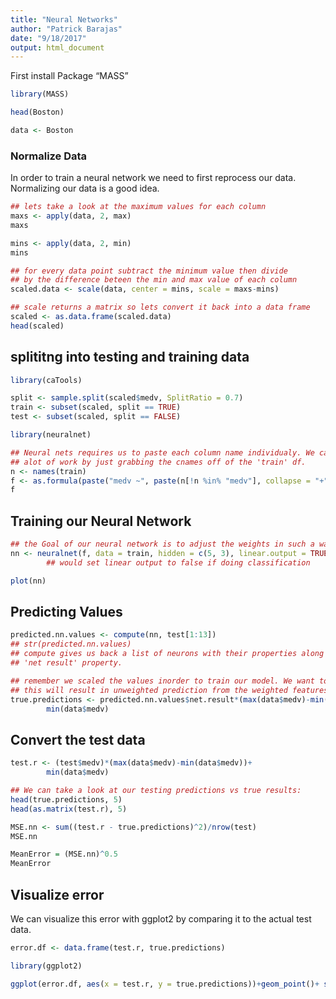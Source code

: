```yaml
---
title: "Neural Networks"
author: "Patrick Barajas"
date: "9/18/2017"
output: html_document
---
```

First install Package "MASS"
```r
library(MASS)
```

```r
head(Boston)
```

```r
data <- Boston
```
### Normalize Data
In order to train a neural network we need to first reprocess our data. Normalizing our data is a good idea.
```r
## lets take a look at the maximum values for each column
maxs <- apply(data, 2, max)
maxs
```

```r
mins <- apply(data, 2, min)
mins
```

```r
## for every data point subtract the minimum value then divide
## by the difference beteen the min and max value of each column
scaled.data <- scale(data, center = mins, scale = maxs-mins)
```

```r
## scale returns a matrix so lets convert it back into a data frame
scaled <- as.data.frame(scaled.data)
head(scaled)
```

## splititng into testing and training data
```r
library(caTools)
```

```r
split <- sample.split(scaled$medv, SplitRatio = 0.7)
train <- subset(scaled, split == TRUE)
test <- subset(scaled, split == FALSE)
```

```r
library(neuralnet)
```

```r
## Neural nets requires us to paste each column name individualy. We can avoid
## alot of work by just grabbing the cnames off of the 'train' df. 
n <- names(train)
f <- as.formula(paste("medv ~", paste(n[!n %in% "medv"], collapse = "+")))
f
```

## Training our Neural Network
```r
## the Goal of our neural network is to adjust the weights in such a way to minimize error
nn <- neuralnet(f, data = train, hidden = c(5, 3), linear.output = TRUE)
        ## would set linear output to false if doing classification 
```

```r
plot(nn)
```

## Predicting Values
```r
predicted.nn.values <- compute(nn, test[1:13])
## str(predicted.nn.values)
## compute gives us back a list of neurons with their properties along with a
## 'net result' property.
```

```r
## remember we scaled the values inorder to train our model. We want to unscale our predictions now
## this will result in unweighted prediction from the weighted features
true.predictions <- predicted.nn.values$net.result*(max(data$medv)-min(data$medv))+
        min(data$medv)
```

## Convert the test data
```r
test.r <- (test$medv)*(max(data$medv)-min(data$medv))+
        min(data$medv)
```

```r
## We can take a look at our testing predictions vs true results:
head(true.predictions, 5)
head(as.matrix(test.r), 5)
```

```r
MSE.nn <- sum((test.r - true.predictions)^2)/nrow(test)
MSE.nn
```

```r
MeanError = (MSE.nn)^0.5
MeanError
```

## Visualize error
We can visualize this error with ggplot2 by comparing it to the actual test data.
```r
error.df <- data.frame(test.r, true.predictions)
```
```r
library(ggplot2)
```

```r
ggplot(error.df, aes(x = test.r, y = true.predictions))+geom_point()+ stat_smooth()
```

